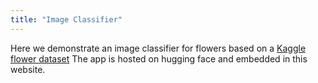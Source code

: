 ```yaml
---
title: "Image Classifier"
---
```


Here we demonstrate an image classifier for flowers based on a [Kaggle 
flower dataset](https://www.kaggle.com/datasets/l3llff/flowers)
The app is hosted on hugging face and embedded in this website.

<script
	type="module"
	src="https://gradio.s3-us-west-2.amazonaws.com/3.43.2/gradio.js"
></script> 
  <gradio-app src="https://lightsharp30-kaggle-flowers.hf.space"></gradio-app>

